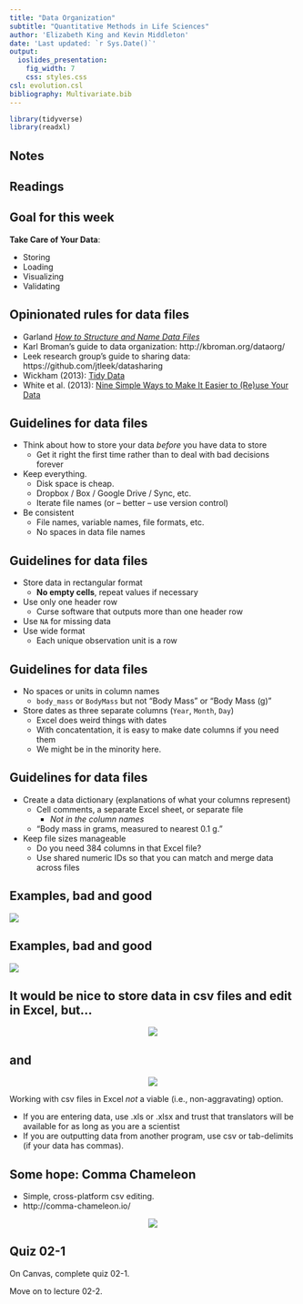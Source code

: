 ```yaml
---
title: "Data Organization"
subtitle: "Quantitative Methods in Life Sciences"
author: 'Elizabeth King and Kevin Middleton'
date: 'Last updated: `r Sys.Date()`'
output:
  ioslides_presentation:
    fig_width: 7
    css: styles.css
csl: evolution.csl
bibliography: Multivariate.bib
---
```


```r
library(tidyverse)
library(readxl)
```

## Notes

## Readings

## Goal for this week

**Take Care of Your Data**:

- Storing
- Loading
- Visualizing
- Validating

## Opinionated rules for data files 

- Garland [*How to Structure and Name Data Files*](http://biology.ucr.edu/people/faculty/Garland/How_to_Structure_and_Name_Data_Files_1.pdf)
- Karl Broman's guide to data organization: http://kbroman.org/dataorg/
- Leek research group's guide to sharing data: https://github.com/jtleek/datasharing
- Wickham (2013): [Tidy Data](http://vita.had.co.nz/papers/tidy-data.pdf)
- White et al. (2013): [Nine Simple Ways to Make It Easier to (Re)use Your Data](http://ojs.library.queensu.ca/index.php/IEE/article/view/4608)

## Guidelines for data files

- Think about how to store your data _before_ you have data to store
    - Get it right the first time rather than to deal with bad decisions forever
- Keep everything.
    - Disk space is cheap.
    - Dropbox / Box / Google Drive / Sync, etc.
    - Iterate file names (or -- better -- use version control)
- Be consistent
    - File names, variable names, file formats, etc.
    - No spaces in data file names

## Guidelines for data files

- Store data in rectangular format
    - **No empty cells**, repeat values if necessary
- Use only one header row
    - Curse software that outputs more than one header row
- Use `NA` for missing data
- Use wide format
    - Each unique observation unit is a row

## Guidelines for data files

- No spaces or units in column names
    - `body_mass` or `BodyMass` but not "Body Mass" or "Body Mass (g)"
- Store dates as three separate columns (`Year`, `Month`, `Day`)
    - Excel does weird things with dates
    - With concatentation, it is easy to make date columns if you need them
    - We might be in the minority here.

## Guidelines for data files

- Create a data dictionary (explanations of what your columns represent)
    - Cell comments, a separate Excel sheet, or separate file
        - *Not in the column names*
    - "Body mass in grams, measured to nearest 0.1 g."
- Keep file sizes manageable
    - Do you need 384 columns in that Excel file?
    - Use shared numeric IDs so that you can match and merge data across files

## Examples, bad and good

![](images/data_storage_1.png)

## Examples, bad and good

![](images/data_storage_2.png)

## It would be nice to store data in csv files and edit in Excel, but...

<center><img src="images/excel_1.png" /></center>

## and

<center><img src="images/excel_2.png" /></center>

Working with csv files in Excel _not_ a viable (i.e., non-aggravating) option.

- If you are entering data, use .xls or .xlsx and trust that translators will be available for as long as you are a scientist
- If you are outputting data from another program, use csv or tab-delimits (if your data has commas).

## Some hope: Comma Chameleon

- Simple, cross-platform csv editing.
- http://comma-chameleon.io/

<center><img src="http://comma-chameleon.io/img/icon.jpg" /></center>

## Quiz 02-1

On Canvas, complete quiz 02-1.

Move on to lecture 02-2.
